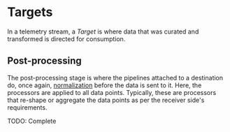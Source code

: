 # Targets

In a telemetry stream, a _Target_ is where data that was curated and transformed is directed for consumption.

## Post-processing

The post-processing stage is where the pipelines attached to a destination do, once again, [normalization](./normalization.mdx) before the data is sent to it. Here, the processors are applied to all data points. Typically, these are processors that re-shape or aggregate the data points as per the receiver side's requirements.

TODO: Complete
